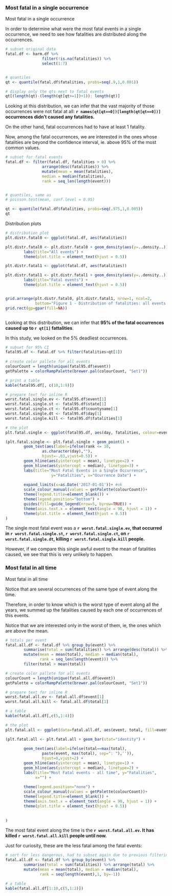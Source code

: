 ### Most fatal in a single occurrence

Most fatal in a single occurrence


In order to determine what were the most fatal events in a single occurrence, we need to see how fatalities are distributed along the occurrences.


```r
# subset original data
fatal.df <- harm.df %>% 
                filter(!is.na(fatalities)) %>%
                select(1:7)


# quantiles
qt <- quantile(fatal.df$fatalities, probs=seq(.9,1,0.001))

# display only the qts next to fatal events
qt[(length(qt)-(length(qt[qt>=1])+1)): length(qt)]
```

    
         

Looking at this distribution, we can infer that the vast majority of those occurrences were not fatal at all: **`r names(qt[qt==0])[length(qt[qt==0])]` occurrences didn't caused any fatalities.**

On the other hand, fatal occurrences had to have at least 1 fatality.

Now, among the fatal occurrences, we are interested in the ones whose fatalities are beyond the confidence interval, ie. above 95% of the most common values. 



```r

# subset for fatal events
fatal.df <- filter(fatal.df, fatalities > 0) %>%
                arrange(desc(fatalities)) %>%
                mutate(mean = mean(fatalities), 
                median = median(fatalities),
                rank = seq_len(length(event)))


# quantiles, same as 
# poisson.test(mean, conf.level = 0.95)

qt <- quantile(fatal.df$fatalities, probs=seq(.975,1,0.005))
qt
```

Distribution plots

```r


# distribution plot
plt.distr.fatal0 <- ggplot(fatal.df, aes(fatalities))

plt.distr.fatal0 <- plt.distr.fatal0 + geom_density(aes(y=..density..)) + xlim(0,.5) + 
        labs(title="All events") +
        theme(plot.title = element_text(hjust = 0.5))   

plt.distr.fatal1 <- ggplot(fatal.df, aes(fatalities))

plt.distr.fatal1 <- plt.distr.fatal1 + geom_density(aes(y=..density..)) + xlim(0,qt[1]) + 
        labs(title="Fatal events") +
        theme(plot.title = element_text(hjust = 0.5))


grid.arrange(plt.distr.fatal0, plt.distr.fatal1, nrow=1, ncol=2, 
             bottom="Figure 1 - Distribution of fatalities: all events VS fatal events")
grid.rect(gp=gpar(fill=NA))



```

Looking at this distribution, we can infer that **95% of the fatal occurrences caused up to `r qt[1]` fattalities**.

In this study, we looked on the 5% deadliest occurrences. 



```r
# subset for 95% CI
fatal95.df <- fatal.df %>% filter(fatalities>qt[1])
                
# create color pallete for all events
colourCount = length(unique(fatal95.df$event))
getPalette = colorRampPalette(brewer.pal(colourCount, "Set1"))

# print a table
kable(fatal95.df[, c(10,1:9)])

# prepare text for inline R
worst.fatal.single.ev <- fatal95.df$event[1]
worst.fatal.single.st <- fatal95.df$state[1]
worst.fatal.single.ct <- fatal95.df$countyname[1]
worst.fatal.single.dt <- fatal95.df$day[1]
worst.fatal.single.kill <- fatal95.df$fatalities[1]


```



```r
# the plot
plt.fatal.single <- ggplot(fatal95.df, aes(day, fatalities, colour=event))

(plt.fatal.single <- plt.fatal.single + geom_point() +
        geom_text(aes(label=ifelse(rank <= 10, 
                as.character(day),""),
                hjust=-.03,vjust=0.5)) +                
        geom_hline(aes(yintercept = mean), linetype=2) +
        geom_hline(aes(yintercept = median), linetype=3) +
        labs(title="Most Fatal Events in a Single Occurrence",
                    y="Fatalities", x="Ocurrence Date") +
    
        expand_limits(x=as.Date('2017-01-01'))+ #ok
        scale_colour_manual(values = getPalette(colourCount))+                
        theme(legend.title=element_blank()) +
        theme(legend.position="bottom") +
        guides(fill=guide_legend(nrow=5, byrow=TRUE)) +
        theme(axis.text.x = element_text(angle = 90, hjust = 1)) + 
        theme(plot.title = element_text(hjust = 0.5))                 
)  


```


The single most fatal event was a **`r worst.fatal.single.ev`, that occurred in `r worst.fatal.single.st`, `r worst.fatal.single.ct`, on `r worst.fatal.single.dt`, killing `r worst.fatal.single.kill` people.**

However, if we compare this single awful event to the mean of fatalities caused, we see that this is very unlikely to happen.



### Most fatal in all time
Most fatal in all time

Notice that are several occurrences of the same type of event along the time. 

Therefore, in order to know which is the worst type of event along all the years, we summed up the fatalities caused by each one of occurrences of this events. 

Notice that we are interested only in the worst of them, ie, the ones which are above the mean.




```r

# totals per event
fatal.all.df <- fatal.df %>% group_by(event) %>%
        summarise(total = sum(fatalities)) %>% arrange(desc(total)) %>% 
        mutate(mean = mean(total), median = median(total),
               rank = seq_len(length(event))) %>%
        filter(total > mean(total))

# create color pallete for all events
colourCount = length(unique(fatal.all.df$event))
getPalette = colorRampPalette(brewer.pal(colourCount, "Set1"))

# prepare text for inline R
worst.fatal.all.ev <- fatal.all.df$event[1]
worst.fatal.all.kill <- fatal.all.df$total[1]

# a table
kable(fatal.all.df[,c(5,1:4)])


```




```r

# the plot
plt.fatal.all <- ggplot(data=fatal.all.df, aes(event, total, fill=event))

(plt.fatal.all <- plt.fatal.all + geom_bar(stat="identity") +
     
        geom_text(aes(label=ifelse(total==max(total),
                paste(event, max(total), sep=": "),'')),
                hjust=0,vjust=2) +
        geom_hline(aes(yintercept = mean), linetype=1) +
        geom_hline(aes(yintercept = median), linetype=2) +
        labs(title="Most Fatal events - all time", y="Fatalities",
             x="") + 
                
        theme(legend.position="none") +        
        scale_colour_manual(values = getPalette(colourCount))+                
        theme(legend.title=element_blank()) +
        theme(axis.text.x = element_text(angle = 90, hjust = 1)) + 
        theme(plot.title = element_text(hjust = 0.5))                 
                
                
)  

```


The most fatal event along the time is the **`r worst.fatal.all.ev`. It has killed `r worst.fatal.all.kill` people until now.**


Just for curiosity, these are the less fatal among the fatal events:

```r
# sort for less dangerous, had to subset again due to previous filtering
fatal.all.df <- fatal.df %>% group_by(event) %>%
        summarise(total = sum(fatalities)) %>% arrange(total) %>% 
        mutate(mean = mean(total), median = median(total),
               rank = seq(length(event),1, by=-1))

# a table
kable(fatal.all.df[1:10,c(5,1:2)])


```

